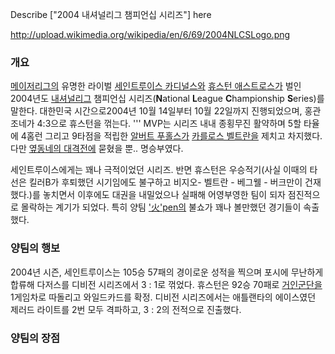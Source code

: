 Describe ["2004 내셔널리그 챔피언십 시리즈"] here

http://upload.wikimedia.org/wikipedia/en/6/69/2004NLCSLogo.png

=== 개요 ===
[[메이저리그]]의 유명한 라이벌 [[세인트루이스 카디널스]]와 [[휴스턴 애스트로스]]가 벌인 2004년도 [[내셔널리그]] 챔피언십 시리즈('''N'''ational '''L'''eague '''C'''hampionship '''S'''eries)를 말한다. 대한민국 시간으로2004년 10월 14일부터 10월 22일까지 진행되었으며, 홍관조네가 4:3으로 휴스턴을 꺾는다. ''' MVP는 시리즈 내내 종횡무진 활약하며 5할 타율에 4홈런 그리고 9타점을 적립한 [[알버트 푸홀스]]가 [[카를로스 벨트란]]을 제치고 차지했다.
다만 [[2004 아메리칸리그 챔피언십 시리즈|옆동네의 대격전]]에 묻혔을 뿐.. 명승부였다.

세인트루이스에게는 꽤나 극적이었던 시리즈. 반면 휴스턴은 우승적기(사실 이때의 타선은 킬러B가 후퇴했던 시기임에도 불구하고 비지오- 벨트란 - 베그웰 - 버크만이 건재했다.)를 놓치면서 이후에도 대권을 내밀었으나 실패해 어영부영한 팀이 되자 점진적으로 몰락하는 계기가 되었다. 특히 양팀 [[불펜|'火'pen]]의 불쇼가 꽤나 볼만했던 경기들이 속출했다. 

=== 양팀의 행보 ===
2004년 시즌, 세인트루이스는 105승 57패의 경이로운 성적을 찍으며 포시에 무난하게 합류해 다저스를 디비전 시리즈에서 3 : 1로 꺾었다. 휴스턴은 92승 70패로 [[샌프란시스코 자이언츠|거인군단]]을 1게임차로 따돌리고 와일드카드를 확정. 디비전 시리즈에서는 애틀랜타의 에이스였던 제러드 라이트를 2번 모두 격파하고, 3 : 2의 전적으로 진출했다.

=== 양팀의 장점 ===
